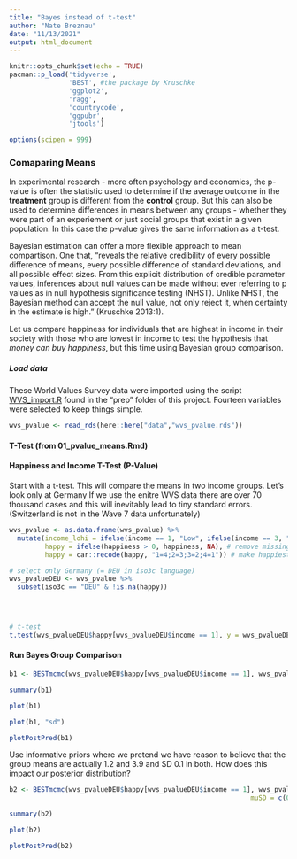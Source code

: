 ```yaml
---
title: "Bayes instead of t-test"
author: "Nate Breznau"
date: "11/13/2021"
output: html_document
---
```


```r
knitr::opts_chunk$set(echo = TRUE)
pacman::p_load('tidyverse',
               'BEST', #the package by Kruschke
               'ggplot2',
               'ragg',
               'countrycode',
               'ggpubr',
               'jtools')

options(scipen = 999)
```


### Comaparing Means

In experimental research - more often psychology and economics, the p-value is often the statistic used to determine if the average outcome in the **treatment** group is different from the **control** group. But this can also be used to determine differences in means between any groups - whether they were part of an experiement or just social groups that exist in a given population. In this case the p-value gives the same information as a t-test.

Bayesian estimation can offer a more flexible approach to mean compartison. One that, "reveals the relative credibility of every possible difference of means, every possible difference of standard deviations, and all possible effect sizes. From this explicit distribution of credible parameter values, inferences about null values can be made without ever referring to p values as
in null hypothesis significance testing (NHST). Unlike NHST, the Bayesian method can accept the null value, not only reject it, when certainty in the estimate is high." (Kruschke 2013:1).

Let us compare happiness for individuals that are highest in income in their society with those who are lowest in income to test the hypothesis that *money can buy happiness*, but this time using Bayesian group comparison. 

##### Load data

These World Values Survey data were imported using the script [WVS_import.R](.../prep/WVS_import.R) found in the "prep" folder of this project. Fourteen variables were selected to keep things simple. 

```r
wvs_pvalue <- read_rds(here::here("data","wvs_pvalue.rds"))
```

#### T-Test (from 01_pvalue_means.Rmd)

#### Happiness and Income T-Test (P-Value)

Start with a t-test. This will compare the means in two income groups. Let's look only at Germany If we use the enitre WVS data there are over 70 thousand cases and this will inevitably lead to tiny standard errors. (Switzerland is not in the Wave 7 data unfortunately)

```r
wvs_pvalue <- as.data.frame(wvs_pvalue) %>%
  mutate(income_lohi = ifelse(income == 1, "Low", ifelse(income == 3, "High", NA)), # only low and high incomes
         happy = ifelse(happiness > 0, happiness, NA), # remove missing
         happy = car::recode(happy, "1=4;2=3;3=2;4=1")) # make happiest people with higher scores

# select only Germany (= DEU in iso3c language)
wvs_pvalueDEU <- wvs_pvalue %>%
  subset(iso3c == "DEU" & !is.na(happy)) 


  

# t-test
t.test(wvs_pvalueDEU$happy[wvs_pvalueDEU$income == 1], y = wvs_pvalueDEU$happy[wvs_pvalueDEU$income == 3])

```

#### Run Bayes Group Comparison

```r
b1 <- BESTmcmc(wvs_pvalueDEU$happy[wvs_pvalueDEU$income == 1], wvs_pvalueDEU$happy[wvs_pvalueDEU$income == 3], parallel = F)
```

```r
summary(b1)

```


```r
plot(b1)
```
```r
plot(b1, "sd")
```

```r
plotPostPred(b1)
```
Use informative priors where we pretend we have reason to believe that the group means are actually 1.2 and 3.9 and SD 0.1 in both. How does this impact our posterior distribution?

```r
b2 <- BESTmcmc(wvs_pvalueDEU$happy[wvs_pvalueDEU$income == 1], wvs_pvalueDEU$happy[wvs_pvalueDEU$income == 3], prior = list(muM = c(1.2,3.9),
                                                             muSD = c(0.1,0.1)), parallel = F)
```

```r
summary(b2)
```
```r
plot(b2)
```

```r
plotPostPred(b2)
```

